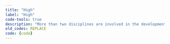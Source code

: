 ```yaml
---
title: "High"
label: "High"
code-tools: true
description: "More than two disciplines are involved in the development of the innovation."
old_codes: REPLACE
code: {code}
---
```

